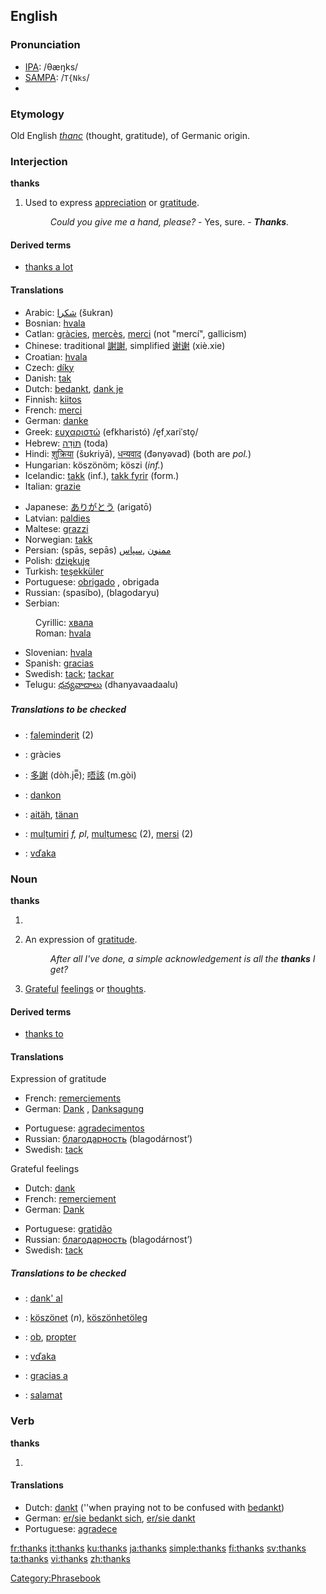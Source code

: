 ==English==

===Pronunciation===
*[[w:IPA|IPA]]: /θæŋks/
*[[w:SAMPA|SAMPA]]: /<tt>T{Nks</tt>/
*{{audio|en-us-thanks.ogg|Audio (US)}}

===Etymology===
Old English ''[[thanc]]'' (thought, gratitude), of Germanic origin.

===Interjection===
'''thanks'''

# Used to express [[appreciation]] or [[gratitude]]. 
#:''Could you give me a hand, please?'' - Yes, sure. - '''''Thanks'''.''

====Derived terms====
*[[thanks a lot]]

====Translations====
{{top}}
*Arabic: [[شكرا]] (šukran)
*Bosnian: [[hvala#Bosnian|hvala]]
*Catlan: [[gràcies]], [[mercès]], [[merci]] (not "mercí", gallicism)
*Chinese: traditional [[謝謝]], simplified [[谢谢]] (xiè.xie)
*Croatian: [[hvala#Croatian|hvala]]
*Czech: [[díky]]
*Danish: [[tak]]
*Dutch: [[bedankt]], [[dank je]]
*Finnish: [[kiitos]]
*French: [[merci]]
*German: [[danke]]
*Greek: [[ευχαριστώ]] (efkharistó) /e̞fˌxariˈsto̞/
*Hebrew: [[תודה|תּוֹדָה]] (toda)
*Hindi: [[शुक्रिया]] (šʊkriyā), [[धन्यवाद]] (đǝnyǝvad) (both are ''pol.'')<!--ref Oxf H-E Dict, but there is no informal term for thank you in Hindi, both are formal, more so than the English Thank you.-->
*Hungarian: köszönöm; köszi (''inf.'')
*Icelandic: [[takk]] (inf.), [[takk fyrir]] (form.)
*Italian: [[grazie]]
{{mid}}
*Japanese: [[ありがとう]] (arigatō)
*Latvian: [[paldies]]
*Maltese: [[grazzi]]
*Norwegian: [[takk]]
*Persian: (spās, sepās) [[ممنون]] ,[[سپاس]]
*Polish: [[dziękuję]]
*Turkish: [[teşekküler]]
*Portuguese: [[obrigado]] {{m}}, obrigada {{f}}
*Russian: {{trad|ru|спасибо}} (spasíbo), {{trad|ru|благодарю}} (blagodaryu)
*Serbian:
:Cyrillic: [[хвала#Serbian|хвала]]
:Roman: [[hvala#Serbian|hvala]]
*Slovenian: [[hvala]] 
*Spanish: [[gracias]]
*Swedish: [[tack]]; [[tackar]]
*Telugu: [[ధన్యవాదాలు]] (dhanyavaadaalu)
{{bottom}}

=====Translations to be checked=====
{{checktrans}}
*{{ttbc|Albanian}}: [[faleminderit]] (2)
*{{ttbc|Catalan}}: gràcies
*{{ttbc|Chinese (Cantonese)}}: [[多謝]] (dòh.je̿); [[唔該]] (m.gòi)
*{{ttbc|Esperanto}}: [[dankon]]
*{{ttbc|Estonian}}: [[aitäh]], [[tänan]]
*{{ttbc|Romanian}}: [[mulțumiri]] ''f, pl'', [[mulțumesc]] {{n}} (2), [[mersi]] {{n}} (2)
*{{ttbc|Slovak}}: [[vďaka]]

===Noun===
'''thanks''' 

# {{obsolete}} {{plural of|[[thank]]}}
# {{plurale tantum}} An expression of [[gratitude]].
#:''After all I've done, a simple acknowledgement is all the '''thanks''' I get?''
# [[grateful|Grateful]] [[feelings]] or [[thought]]s.

====Derived terms====
*[[thanks to]]

====Translations====
;Expression of gratitude
{{top}}
*French: [[remerciement]]s {{m}} {{p}}
*German: [[Dank]] {{m}}, [[Danksagung]] {{f}}
{{mid}}
*Portuguese: [[agradecimento]]s {{m}} {{p}}
*Russian: [[благодарность]] (blagodárnost’) {{f}}
*Swedish: [[tack]] {{n}}
{{bottom}}

;Grateful feelings
{{top}}
*Dutch: [[dank]]
*French: [[remerciement]] {{m}}
*German: [[Dank]] {{m}}
{{mid}}
*Portuguese: [[gratidão]] {{f}}
*Russian: [[благодарность]] (blagodárnost’) {{f}}
*Swedish: [[tack]] {{n}}
{{bottom}}

=====Translations to be checked=====
{{checktrans}}
*{{ttbc|Esperanto}}: [[dank' al]]
*{{ttbc|Hungarian}}: [[köszönet]] (''n''), [[köszönhetöleg]]
*{{ttbc|Latin}}: [[ob]], [[propter]]
*{{ttbc|Slovak}}: [[vďaka]]
*{{ttbc|Spanish}}: [[gracias a]]
*{{ttbc|Filipino}}: [[salamat]]

===Verb===
'''thanks'''

# {{third-person singular of|[[thank]]}}

====Translations====
{{top}}
*Dutch: [[dankt]] (''when praying not to be confused with [[bedankt]])
*German: [[sich bedanken|er/sie bedankt sich]], [[danken|er/sie dankt]]
*Portuguese: [[agradecer|agradece]]
{{mid}}
{{bottom}}

[[Category:Phrasebook]]

[[fr:thanks]]
[[it:thanks]]
[[ku:thanks]]
[[ja:thanks]]
[[simple:thanks]]
[[fi:thanks]]
[[sv:thanks]]
[[ta:thanks]]
[[vi:thanks]]
[[zh:thanks]]